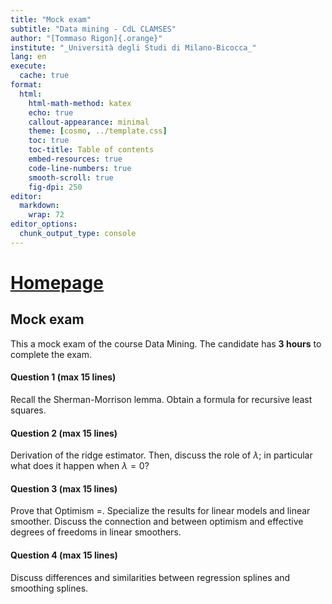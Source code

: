 ```yaml
---
title: "Mock exam"
subtitle: "Data mining - CdL CLAMSES"
author: "[Tommaso Rigon]{.orange}"
institute: "_Università degli Studi di Milano-Bicocca_"
lang: en
execute:
  cache: true
format:
  html:
    html-math-method: katex
    echo: true
    callout-appearance: minimal
    theme: [cosmo, ../template.css]
    toc: true
    toc-title: Table of contents
    embed-resources: true
    code-line-numbers: true
    smooth-scroll: true
    fig-dpi: 250
editor: 
  markdown: 
    wrap: 72
editor_options: 
  chunk_output_type: console
---
```


# [Homepage](../index.html)

## Mock exam

This a mock exam of the course Data Mining. The candidate has **3 hours** to complete the exam.

#### Question 1 (max 15 lines)

Recall the Sherman-Morrison lemma. Obtain a formula for recursive least squares. 

#### Question 2 (max 15 lines)

Derivation of the ridge estimator. Then, discuss the role of $\lambda$; in particular what does it happen when $\lambda = 0$?

#### Question 3 (max 15 lines)

Prove that Optimism =. Specialize the results for linear models and linear smoother. Discuss the connection and between optimism and effective degrees of freedoms in linear smoothers. 

#### Question 4 (max 15 lines)

Discuss differences and similarities between regression splines and smoothing splines.
